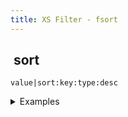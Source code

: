 ```yaml
---
title: XS Filter - fsort
---
```


## <img src="../assets/docuBadge (11).png" alt="" data-size="line"> sort <a href="#xs-fsort" id="xs-fsort"></a>

`value|sort:key:type:desc`

<details>

<summary>Examples</summary>

```javascript
[{"a":2},{"a":1}]|sort:"a":"number":false    // Returns [{"a":1},{"a":2}]
["b","a"]|sort:"":"text":true                // Returns ["b","a"]
```

</details>

